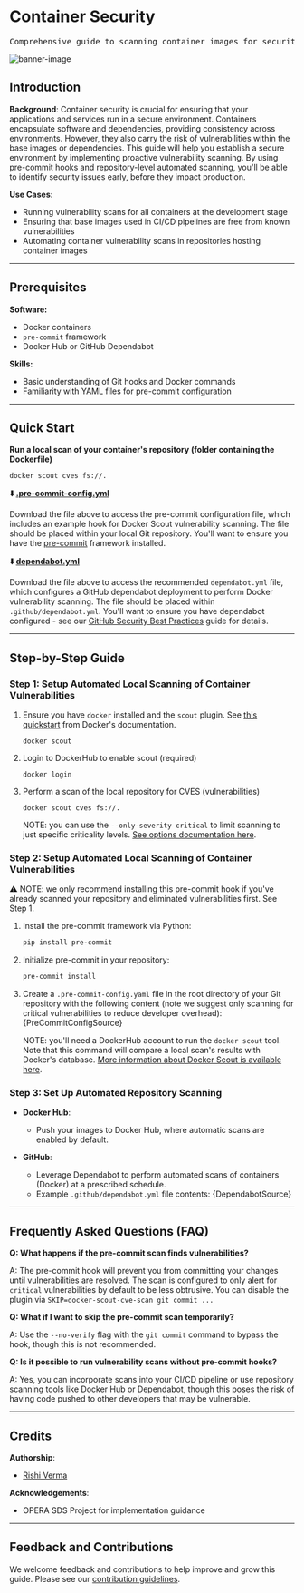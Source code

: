 
# Container Security

<pre align="center">Comprehensive guide to scanning container images for security vulnerabilities using pre-commit hooks and automated repository scanning tools.</pre>

![banner-image](/img/container-security-screen.png)

## Introduction

**Background**: Container security is crucial for ensuring that your applications and services run in a secure environment. Containers encapsulate software and dependencies, providing consistency across environments. However, they also carry the risk of vulnerabilities within the base images or dependencies. This guide will help you establish a secure environment by implementing proactive vulnerability scanning. By using pre-commit hooks and repository-level automated scanning, you'll be able to identify security issues early, before they impact production.

**Use Cases**:
- Running vulnerability scans for all containers at the development stage
- Ensuring that base images used in CI/CD pipelines are free from known vulnerabilities
- Automating container vulnerability scans in repositories hosting container images

---

## Prerequisites
**Software:**
- Docker containers
- `pre-commit` framework
- Docker Hub or GitHub Dependabot

**Skills:**
- Basic understanding of Git hooks and Docker commands
- Familiarity with YAML files for pre-commit configuration

---

## Quick Start

**Run a local scan of your container's repository (folder containing the Dockerfile)**

```
docker scout cves fs://.
```

**⬇️ [.pre-commit-config.yml](.pre-commit-config.yml)**

Download the file above to access the pre-commit configuration file, which includes an example hook for Docker Scout vulnerability scanning. The file should be placed within your local Git repository. You'll want to ensure you have the [pre-commit](https://pre-commit.com) framework installed. 

**⬇️ [dependabot.yml](dependabot.yml)**

Download the file above to access the recommended `dependabot.yml` file, which configures a GitHub dependabot deployment to perform Docker vulnerability scanning. The file should be placed within `.github/dependabot.yml`. You'll want to ensure you have dependabot configured - see our [GitHub Security Best Practices](/docs/guides/software-lifecycle/security/github-security/README.md) guide for details. 

---

## Step-by-Step Guide

### Step 1: Setup Automated Local Scanning of Container Vulnerabilities

1. Ensure you have `docker` installed and the `scout` plugin. See [this quickstart](https://docs.docker.com/scout/quickstart/#step-2-enable-docker-scout) from Docker's documentation.

    `docker scout`

2. Login to DockerHub to enable scout (required)

    ```
    docker login
    ```

3. Perform a scan of the local repository for CVES (vulnerabilities)

    ```
    docker scout cves fs://.
    ```

    NOTE: you can use the `--only-severity critical` to limit scanning to just specific criticality levels. [See options documentation here](https://docs.docker.com/reference/cli/docker/scout/cves/#options). 

### Step 2: Setup Automated Local Scanning of Container Vulnerabilities

⚠️ NOTE: we only recommend installing this pre-commit hook if you've already scanned your repository and eliminated vulnerabilities first. See Step 1.

1. Install the pre-commit framework via Python:
   ```bash
   pip install pre-commit
   ```
2. Initialize pre-commit in your repository:
   ```bash
   pre-commit install
   ```
3. Create a `.pre-commit-config.yaml` file in the root directory of your Git repository with the following content (note we suggest only scanning for critical vulnerabilities to reduce developer overhead):
   <CodeBlock language="yaml">{PreCommitConfigSource}</CodeBlock>

   NOTE: you'll need a DockerHub account to run the `docker scout` tool. Note that this command will compare a local scan's results with Docker's database. [More information about Docker Scout is available here](https://docs.docker.com/scout/quickstart/).

### Step 3: Set Up Automated Repository Scanning
- **Docker Hub**:
   - Push your images to Docker Hub, where automatic scans are enabled by default.

- **GitHub**:
   - Leverage Dependabot to perform automated scans of containers (Docker) at a prescribed schedule.
   - Example `.github/dependabot.yml` file contents:
   <CodeBlock language="yaml">{DependabotSource}</CodeBlock>

---

## Frequently Asked Questions (FAQ)

**Q: What happens if the pre-commit scan finds vulnerabilities?**

A: The pre-commit hook will prevent you from committing your changes until vulnerabilities are resolved. The scan is configured to only alert for `critical` vulnerabilities by default to be less obtrusive. You can disable the plugin via `SKIP=docker-scout-cve-scan git commit ...`

**Q: What if I want to skip the pre-commit scan temporarily?**

A: Use the `--no-verify` flag with the `git commit` command to bypass the hook, though this is not recommended.

**Q: Is it possible to run vulnerability scans without pre-commit hooks?**

A: Yes, you can incorporate scans into your CI/CD pipeline or use repository scanning tools like Docker Hub or Dependabot, though this poses the risk of having code pushed to other developers that may be vulnerable.

---

## Credits 

**Authorship**:
- [Rishi Verma](https://www.github.com/riverma)

**Acknowledgements**:
* OPERA SDS Project for implementation guidance

---

## Feedback and Contributions

We welcome feedback and contributions to help improve and grow this guide. Please see our [contribution guidelines](https://nasa-ammos.github.io/slim/docs/contribute/contributing/).
